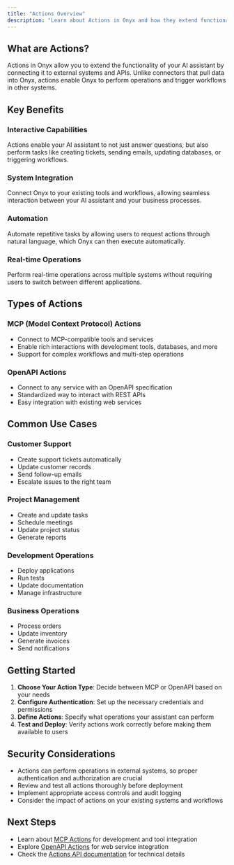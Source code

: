 ```yaml
---
title: "Actions Overview"
description: "Learn about Actions in Onyx and how they extend functionality"
---
```


## What are Actions?

Actions in Onyx allow you to extend the functionality of your AI assistant by connecting it to external systems and APIs. Unlike connectors that pull
data into Onyx, actions enable Onyx to perform operations and trigger workflows in other systems.

## Key Benefits

### **Interactive Capabilities**

Actions enable your AI assistant to not just answer questions, but also perform tasks like creating tickets, sending emails, updating databases, or
triggering workflows.

### **System Integration**

Connect Onyx to your existing tools and workflows, allowing seamless interaction between your AI assistant and your business processes.

### **Automation**

Automate repetitive tasks by allowing users to request actions through natural language, which Onyx can then execute automatically.

### **Real-time Operations**

Perform real-time operations across multiple systems without requiring users to switch between different applications.

## Types of Actions

### **MCP (Model Context Protocol) Actions**

- Connect to MCP-compatible tools and services
- Enable rich interactions with development tools, databases, and more
- Support for complex workflows and multi-step operations

### **OpenAPI Actions**

- Connect to any service with an OpenAPI specification
- Standardized way to interact with REST APIs
- Easy integration with existing web services

## Common Use Cases

### **Customer Support**

- Create support tickets automatically
- Update customer records
- Send follow-up emails
- Escalate issues to the right team

### **Project Management**

- Create and update tasks
- Schedule meetings
- Update project status
- Generate reports

### **Development Operations**

- Deploy applications
- Run tests
- Update documentation
- Manage infrastructure

### **Business Operations**

- Process orders
- Update inventory
- Generate invoices
- Send notifications

## Getting Started

1. **Choose Your Action Type**: Decide between MCP or OpenAPI based on your needs
2. **Configure Authentication**: Set up the necessary credentials and permissions
3. **Define Actions**: Specify what operations your assistant can perform
4. **Test and Deploy**: Verify actions work correctly before making them available to users

## Security Considerations

- Actions can perform operations in external systems, so proper authentication and authorization are crucial
- Review and test all actions thoroughly before deployment
- Implement appropriate access controls and audit logging
- Consider the impact of actions on your existing systems and workflows

## Next Steps

- Learn about [MCP Actions](/admin/actions/mcp) for development and tool integration
- Explore [OpenAPI Actions](/admin/actions/openapi) for web service integration
- Check the [Actions API documentation](/developers/api_reference/actions) for technical details
